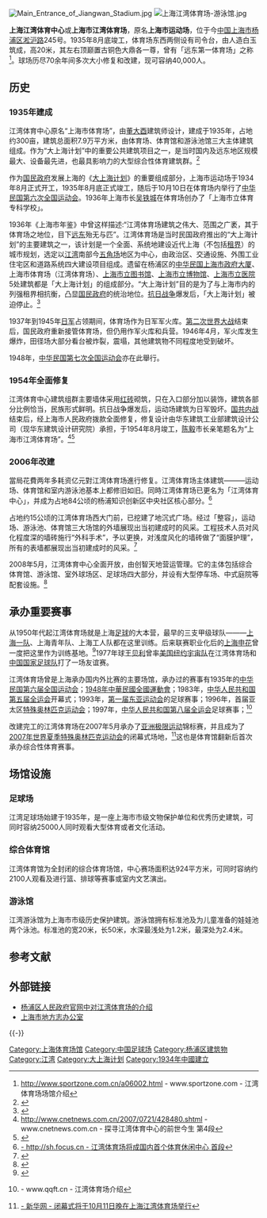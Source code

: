 {{update|time=2013-08-06T02:17:12+00:00}}
{{Infobox_Stadium
|stadium_name= 上海市江湾体育场
|location          =[[中国|中国]][[上海市|上海市]][[杨浦区|杨浦区]][[淞沪路|淞沪路]]245号
|opened          = 1934年8月
|renovated     = 1954年8月<br>2004年至2006年
|owner             = [[上海市人民政府|上海市人民政府]]体育局<ref name="budget2018">{{cite web|title=上海市2018年市级单位预算 预算单位：上海市江湾体育场|url=http://www.shanghai.gov.cn/Attach/Attaches/201802/201802130440422603.pdf|publisher=上海市江湾体育场|date=2018-02-14|access-date=2018-04-06|archive-date=2018-04-06|archive-url=https://web.archive.org/web/20180406230222/http://www.shanghai.gov.cn/Attach/Attaches/201802/201802130440422603.pdf|dead-url=no}}</ref>
|tenants           = 暂无
|surface           = 草地 
|former_names  = 上海市运动场
|seating_capacity  = 40,000
}}

{{文物保护单位
| 级别 = 省级
| 省区市 = 上海市
| 名称 = “大上海计划”公共建筑群<br>江湾体育场
| 图片 = [[File:上海江湾体育场全貌.jpg|250px]]
| 编号 = 5-21
| 分类 = 近现代重要史迹及代表性建筑
| 时代 = 1934年<!---[http://www.shcrm.com.cn/SHCRM/wenbo/sjwbdw.htm] 上海文博网标注的年代为1919年，不知为何--->
| 所在 = [[上海市|上海市]][[杨浦区|杨浦区]]
| 登录 = 1989年9月25日
}}
[[File:Main_Entrance_of_Jiangwan_Stadium.jpg|thumb]]
[[File:上海江湾体育场-游泳馆.jpg|thumb]]

'''上海江湾体育中心'''或'''上海市江湾体育场'''，原名'''上海市运动场'''，位于今[[中国|中国]][[上海市|上海市]][[杨浦区|杨浦区]][[淞沪路|淞沪路]]245号。1935年8月底竣工，体育场东西两侧设有司令台，由人造白玉筑成，高20米，其左右顶巅置古铜色大鼎各一尊，曾有「远东第一体育场」之称<ref>http://www.sportzone.com.cn/a06002.html{{dead link|date=2018年1月 |bot=InternetArchiveBot |fix-attempted=yes }} - www.sportzone.com - 江湾体育场场馆介绍</ref>。球场历尽70余年间多次大小修复和改建，现可容纳40,000人。

==历史==
=== 1935年建成 ===
江湾体育中心原名“上海市体育场”，由[[董大酉|董大酉]]建筑师设计，建成于1935年，占地约300亩，建筑总面积7.9万平方米，由体育场、体育馆和游泳池馆三大主体建筑组成。作为“大上海计划”中的重要公共建筑项目之一，是当时国内及远东地区规模最大、设备最先进，也最具影响力的大型综合性体育建筑群。<ref>{{cite web |url=http://www.kic-jwsc.com/jwsc_html/sch/history3.html |title=存档副本 |accessdate=2014-08-06 |deadurl=yes |archiveurl=https://web.archive.org/web/20130606003005/http://www.kic-jwsc.com/jwsc_html/sch/history3.html |archivedate=2013-06-06 }}</ref>

作为[[国民政府|国民政府]]发展上海的《[[大上海计划|大上海计划]]》的重要组成部分，上海市运动场于1934年8月正式开工，1935年8月底正式竣工，随后于10月10日在体育场内举行了[[中华民国全国运动会|中华民国第六次全国运动会]]。1936年上海市长[[吴铁城|吴铁城]]在体育场创办了「上海市立体育专科学校」。

1936年《上海市年鉴》中曾这样描述:“江湾体育场建筑之伟大、范围之广袤，其于体育场之地位，目下[[远东|远东]]殆无与匹”。江湾体育场是当时民国政府推出的“大上海计划”的主要建筑之一，该计划是一个全面、系统地建设近代上海（不包括[[租界|租界]]）的城市规划，选定以[[江湾镇|江湾]]南部今[[江湾五角场|五角场]]地区为中心，由政治区、交通设施、外围工业住宅区和道路系统四大建设项目组成。遗留在杨浦区的[[中华民国上海市政府大厦|中华民国上海市政府大厦]]、上海市体育场（江湾体育场）、[[上海市立图书馆|上海市立图书馆]]、[[上海市立博物馆|上海市立博物馆]]、[[上海市立医院|上海市立医院]]5处建筑都是「大上海计划」的组成部分。“大上海计划”目的是为了与上海市内的列强租界相抗衡，凸显[[国民政府|国民政府]]的统治地位。[[抗日战争_(中国)|抗日战争]]爆发后，「大上海计划」被迫停止。<ref>{{Cite web |url=http://www.cnetnews.com.cn/2007/0721/428480.shtml |title=- www.cnetnews.com.cn - 探寻江湾体育中心的前世今生 第3段 |access-date=2010-04-15 |archive-url=https://web.archive.org/web/20100430134459/http://www.cnetnews.com.cn/2007/0721/428480.shtml |archive-date=2010-04-30 |dead-url=yes }}</ref>

1937年到1945年[[日军|日军]]占领期间，体育场作为日军军火库。[[第二次世界大战|第二次世界大战]]结束后，国民政府重新接管体育场，但仍用作军火库和兵营。1946年4月，军火库发生爆炸，田径场大部分看台被炸裂，震塌，其他建筑物不同程度地受到破坏。

1948年，[[中华民国第七次全国运动会|中华民国第七次全国运动会]]亦在此舉行。

===1954年全面修复===
江湾体育中心建筑组群主要墙体采用[[红砖|红砖]]砌筑，只在入口部分加以装饰，建筑各部分比例恰当，民族形式鲜明。抗日战争爆发后，运动场建筑为日军毁坏。[[国共内战|国共内战]]结束后，经上海市人民政府拨款全面修复，修复设计由华东建筑工业部建筑设计公司（现华东建筑设计研究院）承担，于1954年8月竣工，[[陈毅|陈毅]]市长亲笔题名为“上海市江湾体育场”。<ref>http://www.cnetnews.com.cn/2007/0721/428480.shtml {{Wayback|url=http://www.cnetnews.com.cn/2007/0721/428480.shtml |date=20100430134459 }} - www.cnetnews.com.cn - 探寻江湾体育中心的前世今生 第4段</ref><ref>{{Cite web |url=http://www.kic-jwsc.com/jwsc_html/sch/history2.html |title=存档副本 |access-date=2014-08-06 |archive-date=2016-03-04 |archive-url=https://web.archive.org/web/20160304194738/http://www.kic-jwsc.com/jwsc_html/sch/history2.html |dead-url=yes }}</ref>

===2006年改建===
當局花費两年多耗资亿元對江湾体育场進行修复。江湾体育场主体建筑———运动场、体育馆和室内游泳池基本上都修旧如旧。同時江湾体育场已更名为「江湾体育中心」，并成为占地84公顷的杨浦知识创新区中央社区核心部分。<ref>[http://sh.focus.cn/msgview/11787/99202542.html - http://sh.focus.cn - 江湾体育场将成国内首个体育休闲中心 首段]</ref>

占地约15公顷的江湾体育场西大门前，已挖建了地沉式广场。经过「整容」，运动场、游泳池、体育馆三大场馆的外墙展现出当初建成时的风采。工程技术人员对风化程度深的墙砖施行“外科手术”，予以更换，对浅度风化的墙砖做了“面膜护理”，所有的表墙都展现出当初建成时的风采。<ref>{{Cite web |url=http://sh.xmnext.com/shehui/2006/12/29/116385.html |title=- http://sh.xmnext.com - 70多岁江湾体育场“返老还童” |access-date=2007-09-14 |archive-date=2007-11-02 |archive-url=https://web.archive.org/web/20071102061002/http://sh.xmnext.com/shehui/2006/12/29/116385.html |dead-url=yes }}</ref> 

2008年5月，江湾体育中心全面开放，由创智天地营运管理。它的主体包括综合体育馆、游泳馆、室外球场区、足球场四大部分，并设有大型停车场、中式庭院等配套设施。<ref>{{cite web |url=http://www.kic-jwsc.com/jwsc_html/sch/history.html |title=存档副本 |accessdate=2014-08-06 |deadurl=yes |archiveurl=https://web.archive.org/web/20130606002036/http://www.kic-jwsc.com/jwsc_html/sch/history.html |archivedate=2013-06-06 }}</ref>

==承办重要赛事==
从1950年代起江湾体育场就是上海[[足球|足球]]的大本营，最早的三支甲级球队———[[上海足球队|上海一队]]、上海青年队、上海工人队都在这里训练。后来联赛职业化后的[[上海申花|上海申花]]曾一度把这里作为训练基地。<ref>{{Cite web |url=http://www.jfdaily.com.cn/gb/node2/node17/node160/node46283/node46286/userobject1ai702015.html |title=- 申江服务导报 - 上海体育半个世纪的圣地 |access-date=2007-09-14 |archive-date=2004-11-27 |archive-url=https://web.archive.org/web/20041127050645/http://www.jfdaily.com.cn/gb/node2/node17/node160/node46283/node46286/userobject1ai702015.html |dead-url=yes }}</ref>1977年球王[[贝利|贝利]]曾率[[美国|美国]][[纽约宇宙队|纽约宇宙队]]在江湾体育场和[[中国国家足球队|中国国家足球队]]打了一场友谊赛。

江湾体育场曾是上海承办国内外比赛的主要场馆，承办过的赛事有1935年的[[中华民国第六届全国运动会|中华民国第六届全国运动会]]；[[1948年中華民國全國運動會|1948年中華民國全國運動會]]；1983年，[[中华人民共和国第五届全运会|中华人民共和国第五届全运会]]开幕式；1993年，[[第一届东亚运动会|第一届东亚运动会]]的足球赛事；1996年，首届亚太区[[特殊奥林匹克运动会|特殊奥林匹克运动会]]；1997年，[[中华人民共和国第八届全运会|中华人民共和国第八届全运会]]足球赛事；<ref>{{cite web |url=http://www.qqft.cn/browse/photocategorylist.php?action=Gallery_list&Group_id=21148 |title=存档副本 |accessdate=2007-09-14 |deadurl=yes |archiveurl=https://web.archive.org/web/20070905210532/http://www.qqft.cn/browse/photocategorylist.php?action=Gallery_list&Group_id=21148 |archivedate=2007-09-05 }} - www.qqft.cn - 江湾体育场介绍</ref>

改建完工的江湾体育场在2007年5月承办了[[亚洲|亚洲]][[极限运动|极限运动]]锦标赛，并且成为了[[2007年世界夏季特殊奥林匹克运动会|2007年世界夏季特殊奥林匹克运动会]]的闭幕式场地，<ref>[http://news.xinhuanet.com/sports/2007-08/01/content_6462125.htm - 新华网 - 闭幕式将于10月11日晚在上海江湾体育场举行]</ref>这也是体育馆翻新后首次承办综合性体育赛事。

== 场馆设施 ==
=== 足球场 ===
江湾足球场始建于1935年，是一座上海市市级文物保护单位和优秀历史建筑，可同时容纳25000人同时观看大型体育或者文化活动。
=== 综合体育馆 ===
江湾体育馆为全封闭的综合体育场馆，中心赛场面积达924平方米，可同时容纳约2100人观看及进行篮、排球等赛事或室内文艺演出。
=== 游泳馆 ===
江湾游泳馆为上海市市级历史保护建筑。游泳馆拥有标准池及为儿童准备的娃娃池两个泳池。标准池的宽20米，长50米，水深最浅处为1.2米，最深处为2.4米。

==参考文献==   
<div class="references-small">
<references />
</div>

== 外部链接 ==
* [http://www.shanghai.gov.cn/shanghai/node2314/node12251/node12253/node12286/node12294/userobject42ai487.html 杨浦区人民政府官网中对江湾体育场的介绍]{{Wayback|url=http://www.shanghai.gov.cn/shanghai/node2314/node12251/node12253/node12286/node12294/userobject42ai487.html |date=20160324023004 }}
* [http://www.shtong.gov.cn/ 上海市地方志办公室]{{Wayback|url=http://www.shtong.gov.cn/ |date=20071002235146 }}

{{-}}
{{s-start}}
{{succession box
|before = [[北京市|北京]][[北京工人体育场|工人体育场]]
|title = [[中华人民共和国全国运动会|中华人民共和国全国运动会]]<br />开幕式场地
|years = [[中华人民共和国第五届运动会|第五届（1983年）]]
|after = [[广州市|广州]][[天河体育场|天河体育场]]
}}
{{s-end}}
{{上海市体育场馆}}
{{上海市文物保护单位}}
{{第一批上海优秀历史建筑}}

[[Category:上海体育场馆|Category:上海体育场馆]]
[[Category:中国足球场|Category:中国足球场]]
[[Category:杨浦区建筑物|Category:杨浦区建筑物]]
[[Category:江湾|Category:江湾]]
[[Category:大上海计划|Category:大上海计划]]
[[Category:1934年中國建立|Category:1934年中國建立]]